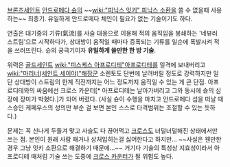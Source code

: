[[브론즈세인트]] [[안드로메다 슌]]의 ~~[[wiki:"피닉스 잇키" 피닉스 소환]]을 쓸 수 없을때 사용하는~~ 최종기. 유일하게 안드로메다 체인이 필요가 없는 기술이기도 하다.
 
연출은 대기중의 기류(氣流)를 사슬 대용으로 이용해 적의 움직임을 봉쇄하는 '네뷰러 스트림'으로 시작하다가, 상대방이 움직일 때마다 증폭되는 기류를 일순에 폭발시켜 적을 쓰러뜨린다. 슌의 궁극기이자 '''유일하게 쓸만한 한 방 기술'''.

위력은 [[골드세인트]] [[wiki:"피스케스 아프로디테"아프로디테]]를 일격에 보내버리고 [[wiki:"마리너(세인트 세이야)"해장군]] 소렌토도 단번에 날려버릴 정도로 강력하지만 일단 상대방이 스트림의 한계 직전까지는 어느 정도까지 움직일 수 있는 게 큰 단점. 아프로디테와의 싸움에선 크로스 카운터[* 아프로디테는 날아가버리고 그와 동시에 슌의 심장에 장미가 박혔다.]가 되어 버렸다. (사실 슌이 수행을 마치고 안드로메다 섬을 떠날 때 스승인 케페우스의 성의만 부순 걸 보면 본인 스스로 타격범위는 조절할 수 있는 듯하다.) 

문제는 꼭 신나게 두들겨 맞고 사슬도 다 끊어먹고 [[크로스]]도 너덜너덜해진 상태에서만 쓰는 점. 본인이 원래 사람 패거나 상처입히는걸 싫어한다고 하지만... ~~사실은 웬만한 경우 그냥 잇키 소환으로 해결하기 때문에…~~ 거기다 기술의 특성상 지효성이라서 아프로디테 때처럼 기술 쓰는 도중에 [[크로스 카운터]]가 될 위험도 높다.

